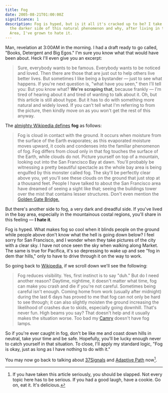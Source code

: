 ```yaml
---
title: Fog
date: 2005-08-21T01:00:00Z
significance: 1
description: Fog is hyped, but is it all it's cracked up to be? I take a look at
  the darker side of this natural phenomenon and why, after living in the Bay
  Area, I've grown to hate it.
---
```


Man, revelation at 3:00AM in the morning. I had a draft ready to go called, "Books, Detergent and Big Egos." I'm sure you know what that would have been about. Heck I'll even give you an excerpt:

> Sure, everybody wants to be famous. Everybody wants to be noticed and loved. Then there are those that are just out to help others live better lives. But sometimes I like being a bystander — just to see what happens. If you're next question is, "what have you seen," then I'll tell you:
> But you know what? **We're scraping that**, because frankly — I'm tired of hearing about it and tired of wanting to talk about it. Oh, but this article is still about hype. But it has to do with something more natural and widely loved. If you can't tell what I'm referring to from the picture, then kindly move on as you won't get the rest of this anyway.

The [almighty Wikipedia defines][1] **fog** as follows:

> Fog is cloud in contact with the ground. It occurs when moisture from the surface of the Earth evaporates; as this evaporated moisture moves upward, it cools and condenses into the familiar phenomenon of fog. Fog differs from cloud only in that fog touches the surface of the Earth, while clouds do not.
> Picture yourself on top of a mountain, looking out into the San Francisco Bay at dawn. You'll probably be witnessing a pretty beautiful spectacle as the whole bay area is being engulfed by this monster called fog. The sky'll be perfectly clear above you, yet you'll see these clouds on the ground that just stop at a thousand feet. People I have talked to about the San Francisco area have dreamed of seeing a sight like that; seeing the buildings tower over the mist that contains lesser structures. Don't even mention the [Golden Gate Bridge.][2]

But there's another side to fog, a very dark and dreadful side. If you've lived in the bay area, especially in the mountainous costal regions, you'll share in this feeling — **I hate it**.

Fog is hyped. What makes fog so cool when it blinds people on the ground while people above don't know what the hell is going down below? I feel sorry for San Francisco, and I wonder when they take pictures of the city with a clear sky. I have not once seen the sky when walking along Market. The same is true for Pacifica, it's so depressing to wake up and see "fog in dem thar hills," only to have to drive through it on the way to work.

So going back to [Wikipedia,][1] if we scroll down we'll see the following:

> Fog reduces visibility.
> Yes, first instinct is to say "duh." But do I need another reason? Daytime, nightime, it doesn't matter what time, fog can make you crash and die if you're not careful. Sometimes being careful isn't enough. Coming home from work (usually after midnight) during the last 6 days has proved to me that fog can not only be hard to see through; it can also slightly moisten the ground increasing the likelihood of crashes due to skids, especially going downhill. That's never fun. High beams you say? That doesn't help and it usually makes the situation worse. Too bad my [Camry][3] doesn't have fog lamps.

So if you're ever caught in fog, don't be like me and coast down hills in neutral, take your time and be safe. Hopefully, you'll be lucky enough never to catch yourself in that situation. To close, I'll apply my standard logic, "Fog is okay, just as long as I have nothing to do with it."

You may now go back to talking about [37Signals][4] and [Adaptive Path][5] now[^1].

[^1]: If you have taken this article seriously, you should be slapped. Not every topic here has to be serious. If you had a good laugh, have a cookie. Go on, eat it. It's delicious.

[1]: http://en.wikipedia.org/wiki/Fog
[2]: http://images.art.com/images/PRODUCTS/large/10076000/10076984.jpg
[3]: http://www.internetautoguide.com/reviews/45-int/midsize-cars/toyota/camry/2000/
[4]: http://37signals.com/
[5]: http://adaptivepath.com/
